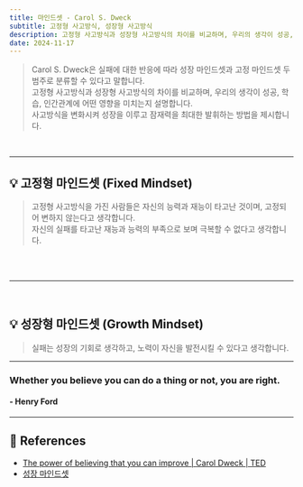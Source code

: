 ```yaml
---
title: 마인드셋 - Carol S. Dweck
subtitle: 고정형 사고방식, 성장형 사고방식
description: 고정형 사고방식과 성장형 사고방식의 차이를 비교하며, 우리의 생각이 성공, 학습, 인간관계에 어떤 영향을 미치는지 설명합니다. 사고방식을 변화시켜 성장을 이루고 잠재력을 최대한 발휘하는 방법을 제시합니다.
date: 2024-11-17
---
```


> Carol S. Dweck은 실패에 대한 반응에 따라 성장 마인드셋과 고정 마인드셋 두 범주로 분류할 수 있다고 말합니다. <br/>
> 고정형 사고방식과 성장형 사고방식의 차이를 비교하며, 우리의 생각이 성공, 학습, 인간관계에 어떤 영향을 미치는지 설명합니다. <br/>
> 사고방식을 변화시켜 성장을 이루고 잠재력을 최대한 발휘하는 방법을 제시합니다.

<CustomImage
  src="https://github.com/user-attachments/assets/5b0bcde5-e2af-46cb-928a-5da47e44244b"
  width={600}
  height={500}
/>
<br />

---


## 💡 고정형 마인드셋 (Fixed Mindset)

<CustomImage
  src="https://github.com/user-attachments/assets/8db9c87a-dfc1-4231-90d6-3cf977ee410d"
  width={600}
  height={500}
/>

> 고정형 사고방식을 가진 사람들은 자신의 능력과 재능이 타고난 것이며, 고정되어 변하지 않는다고 생각합니다. <br/>
> 자신의 실패를 타고난 재능과 능력의 부족으로 보며 극복할 수 없다고 생각합니다. 


<br />


<br />

---

<br />

## 💡 성장형 마인드셋 (Growth Mindset)

<CustomImage
  src="https://github.com/user-attachments/assets/89384266-6762-4c28-b19d-57326e6ce12a"
  width={600}
  height={500}
/>

> 실패는 성장의 기회로 생각하고, 노력이 자신을 발전시킬 수 있다고 생각합니다.



---

### Whether you believe you can do a thing or not, you are right. <br/>
#### - Henry Ford

---

## 🔦 References

- [The power of believing that you can improve | Carol Dweck | TED](https://www.youtube.com/watch?v=_X0mgOOSpLU)
- [성장 마인드셋](https://www.youtube.com/watch?v=PzqUBpy34Jo&t=268s)